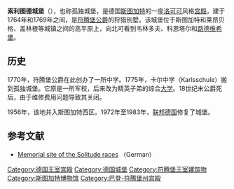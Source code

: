 {{Infobox building
|name = 索利图德城堡
|native_name = Schloss Solitude
|image = Solitude_pan-pjt.jpg
|location_town = [[斯图加特|斯图加特]]
|location_country = {{GER}}
}}
'''索利图德城堡'''（{{lang-de|Schloss Solitude}}），也称孤独城堡，是德国[[斯图加特|斯图加特]]的一座[[洛可可|洛可可]]风格[[宫殿|宫殿]]，建于1764年和1769年之间，是[[符腾堡公爵|符腾堡公爵]]的狩猎别墅。该城堡位于斯图加特和莱昂贝格、盖林根等城镇之间的高平原上，向北可看到韦林多夫、科恩塔尔和[[路德维希堡|路德维希堡]]。

== 历史 ==
1770年，符腾堡公爵在此创办了一所中学。1775年，卡尔中学（Karlsschule）搬到孤独城堡。它原是一所军校，后来改为精英子弟的综合[[大学|大学]]。18世纪末公爵死后，由于维修费用问题导致其关闭。

1956年，该地并入斯图加特西区。1972年至1983年，[[联邦德国|联邦德国]]修复了城堡。

== 参考文献 ==
* [http://www.solitude-memorial.de/ Memorial site of the Solitude races] {{Wayback|url=http://www.solitude-memorial.de/ |date=20181122103716 }}（German）
{{coord|48|47|13|N|9|05|03|E|region:DE-BW_type:landmark|display=title}}

{{Authority control}}
{{DEFAULTSORT:Solitude, Castle}}
[[Category:德国王室宫殿|Category:德国王室宫殿]]
[[Category:德国城堡|Category:德国城堡]]
[[Category:符腾堡王室建筑物|Category:符腾堡王室建筑物]]
[[Category:斯图加特博物馆|Category:斯图加特博物馆]]
[[Category:巴登-符腾堡州宫殿|Category:巴登-符腾堡州宫殿]]